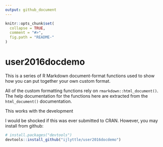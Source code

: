 ```yaml
---
output: github_document
---
```


<!-- README.md is generated from README.Rmd. Please edit that file -->

```r
knitr::opts_chunk$set(
  collapse = TRUE,
  comment = "#>",
  fig.path = "README-"
)
```

# user2016docdemo

This is a series of R Markdown document-format functions used to show how you can put together your own custom format.

All of the custom formatting functions rely on `rmarkdown::html_document()`. The help documentation for the functions here are extracted from the `html_document()` documentation.

This works with the development 

I would be shocked if this was ever submitted to CRAN. However, you may install from github:

```r
# install.packages("devtools")
devtools::install_github("ijlyttle/user2016docdemo")
```
